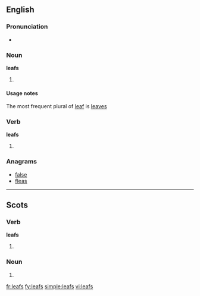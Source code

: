 ==English==

===Pronunciation===
* {{IPA|/liːfs/}}

===Noun===
'''leafs'''

# {{context|nonstandard|lang=en}} {{plural of|leaf}}

====Usage notes====
The most frequent plural of [[leaf]] is [[leaves]]

===Verb===
'''leafs'''

# {{third-person singular of|[[leaf#Verb|leaf]]}}

===Anagrams===
* [[false#English|false]]
* [[fleas#English|fleas]]

----

==Scots==

===Verb===
'''leafs'''

# {{third-person singular of|[[leaf#Scots|leaf]]|lang=sco}}

===Noun===
{{head|sco|plural}}

# {{plural of|leaf|lang=sco}}

[[fr:leafs]]
[[fy:leafs]]
[[simple:leafs]]
[[vi:leafs]]